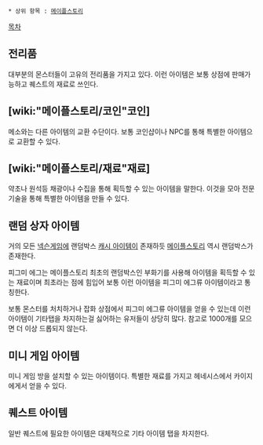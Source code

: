  * 상위 항목 : [[메이플스토리]]

[[목차]]


== 전리품 ==
대부분의 몬스터들이 고유의 전리품을 가지고 있다. 이런 아이템은 보통 {{{상점행}}}상점에 판매가능하고 퀘스트의 재료로 쓰인다.


== [wiki:"메이플스토리/코인"코인] ==
메소와는 다른 아이템의 교환 수단이다. 보통 코인샵이나 NPC를 통해 특별한 아이템으로 교환할 수 있다.


== [wiki:"메이플스토리/재료"재료] ==
약초나 원석등 채광이나 수집을 통해 획득할 수 있는 아이템을 말한다. 이것을 모아 전문기술을 통해 특별한 아이템을 만들 수 있다. 


== 랜덤 상자 아이템 ==
거의 모든 [[넥슨]]게임에 랜덤박스 [[캐시 아이템]]이 존재하듯 [[메이플스토리]] 역시 랜덤박스가 존재한다. 

피그미 에그는 메이플스토리 최초의 랜덤박스인 부화기를 사용해 아이템을 획득할 수 있는 재료이며 최초라는 점에 힘입어 보통 이런 아이템을 피그미 에그류 아이템이라고 통칭한다.

보통 몬스터를 처치하거나 잡화 상점에서 피그미 에그류 아이템을 얻을 수 있는데 이런 아이템이 기타탭을 차지하는걸 싫어하는 유저들이 상당히 많다. 참고로 1000개를 모으면 더 이상 드롭되지 않는다.


== 미니 게임 아이템 ==
미니 게임 방을 설치할 수 있는 아이템이다. 특별한 재료를 가지고 헤네시스에서 카이지에게서 얻을 수 있다.


== 퀘스트 아이템 ==
일반 퀘스트에 필요한 아이템은 대체적으로 기타 아이템 탭을 차지한다.

